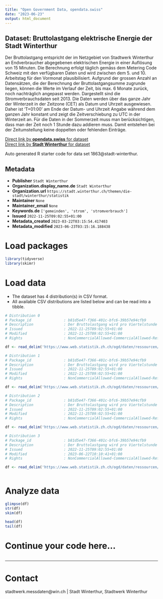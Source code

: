 ```yaml
---
title: "Open Government Data, opendata.swiss"
date: "2023-06-23"
output: html_document
---
```


## Dataset: Bruttolastgang elektrische Energie der Stadt Winterthur

Der Bruttolastgang entspricht der im Netzgebiet von Stadtwerk Winterthur an Endverbraucher abgegebenen elektrischen Energie in einer Auflösung von 15 Minuten. Die Berechnung erfolgt täglich gemäss dem Metering Code Schweiz mit den verfügbaren Daten und wird zwischen dem 5. und 10. Arbeitstag für den Vormonat plausibilisiert. Aufgrund der grossen Anzahl an Datensätzen, die der Berechnung der Bruttolastgangsumme zugrunde liegen, können die Werte im Verlauf der Zeit, bis max. 6 Monate zurück, noch nachträglich angepasst werden. Dargestellt sind die Stromverbrauchsdaten seit 2013. 
Die Daten werden über das ganze Jahr der Winterzeit in der Zeitzone (CET) als Datum und Uhrzeit ausgewiesen. Daher ist 'T+01:00' am Ende der Datum- und Uhrzeit Angabe während dem ganzen Jahr konstant und zeigt die Zeitverschiebung zu UTC in der Winterzeit an. Für die Daten in der Sommerzeit muss man berücksichtigen, dass man der Zeit noch 1 Stunde dazu addieren muss. Damit entstehen bei der Zeitumstellung keine doppelten oder fehlenden Einträge.

[Direct link by **opendata.swiss** for dataset](https://opendata.swiss/de/dataset/bruttolastgang-elektrische-energie-der-stadt-winterthur)<br>
[Direct link by **Stadt Winterthur** for dataset](nan)

Auto generated R starter code for data set 1863@stadt-winterthur.

## Metadata

- **Publisher** `Stadt Winterthur`
- **Organization.display_name.de** `Stadt Winterthur`
- **Organization.url** `https://stadt.winterthur.ch/themen/die-stadt/winterthur/statistik`
- **Maintainer** `None`
- **Maintainer_email** `None`
- **Keywords.de** `['gemeinden', 'strom', 'stromverbrauch']`
- **Issued** `2022-11-25T09:02:55+01:00`
- **Metadata_created** `2023-03-22T03:15:54.417403`
- **Metadata_modified** `2023-06-23T03:15:16.188438`


# Load packages

```r

library(tidyverse)
library(skimr)

```

# Load data

-   The dataset has 4 distribution(s) in CSV format.
-   All available CSV distributions are listed below and can be read into a tibble.

```r

# Distribution 0
# Package_id               : b81d5e47-f366-401c-bfc6-39b57e94cfb9
# Description              : Der Bruttolastgang wird pro Viertelstunde in Kilowattstunden zusammengefasst.
# Issued                   : 2022-11-25T09:02:55+01:00
# Modified                 : 2022-11-25T09:02:55+01:00
# Rights                   : NonCommercialAllowed-CommercialAllowed-ReferenceNotRequired

df <- read_delim('https://www.web.statistik.zh.ch/ogd/daten/ressourcen/KTZH_00001863_00003564.csv')

# Distribution 1
# Package_id               : b81d5e47-f366-401c-bfc6-39b57e94cfb9
# Description              : Der Bruttolastgang wird pro Viertelstunde in Kilowattstunden zusammengefasst.
# Issued                   : 2022-11-25T09:02:55+01:00
# Modified                 : 2022-11-25T09:02:55+01:00
# Rights                   : NonCommercialAllowed-CommercialAllowed-ReferenceNotRequired

df <- read_delim('https://www.web.statistik.zh.ch/ogd/daten/ressourcen/KTZH_00001863_00003563.csv')

# Distribution 2
# Package_id               : b81d5e47-f366-401c-bfc6-39b57e94cfb9
# Description              : Der Bruttolastgang wird pro Viertelstunde in Kilowattstunden zusammengefasst.
# Issued                   : 2022-11-25T09:02:55+01:00
# Modified                 : 2022-11-25T09:02:55+01:00
# Rights                   : NonCommercialAllowed-CommercialAllowed-ReferenceNotRequired

df <- read_delim('https://www.web.statistik.zh.ch/ogd/daten/ressourcen/KTZH_00001863_00003561.csv')

# Distribution 3
# Package_id               : b81d5e47-f366-401c-bfc6-39b57e94cfb9
# Description              : Der Bruttolastgang wird pro Viertelstunde in Kilowattstunden zusammengefasst.
# Issued                   : 2022-11-25T09:02:55+01:00
# Modified                 : 2023-06-22T10:10:41+01:00
# Rights                   : NonCommercialAllowed-CommercialAllowed-ReferenceNotRequired

df <- read_delim('https://www.web.statistik.zh.ch/ogd/daten/ressourcen/KTZH_00001863_00003562.csv')



```

# Analyze data

```r

glimpse(df)
str(df)
skim(df)

head(df)
tail(df)

```

# Continue your code here...

```r

```

------------------------------------------------------------------------

# Contact

stadtwerk.messdaten@win.ch | Stadt Winterthur, Stadtwerk Winterthur
